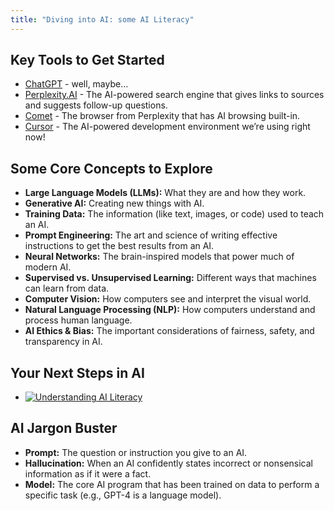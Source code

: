 ```yaml
---
title: "Diving into AI: some AI Literacy"
---
```


## Key Tools to Get Started

*   [ChatGPT](https://chat.openai.com/) - well, maybe...
*   [Perplexity.AI](https://www.perplexity.ai/) - The AI-powered search engine that gives links to sources and suggests follow-up questions.
*   [Comet](https://www.perplexity.ai/comet) - The browser from Perplexity that has AI browsing built-in.
*   [Cursor](https://cursor.sh/) - The AI-powered development environment we're using right now!

## Some Core Concepts to Explore

*   **Large Language Models (LLMs):** What they are and how they work.
*   **Generative AI:** Creating new things with AI.
*   **Training Data:** The information (like text, images, or code) used to teach an AI.
*   **Prompt Engineering:** The art and science of writing effective instructions to get the best results from an AI.
*   **Neural Networks:** The brain-inspired models that power much of modern AI.
*   **Supervised vs. Unsupervised Learning:** Different ways that machines can learn from data.
*   **Computer Vision:** How computers see and interpret the visual world.
*   **Natural Language Processing (NLP):** How computers understand and process human language.
*   **AI Ethics & Bias:** The important considerations of fairness, safety, and transparency in AI.

## Your Next Steps in AI

*   [![Understanding AI Literacy](https://img.youtube.com/vi/jrK3PsD3APk/0.jpg)](https://www.youtube.com/watch?v=jrK3PsD3APk)

## AI Jargon Buster

*   **Prompt:** The question or instruction you give to an AI.
*   **Hallucination:** When an AI confidently states incorrect or nonsensical information as if it were a fact.
*   **Model:** The core AI program that has been trained on data to perform a specific task (e.g., GPT-4 is a language model).
